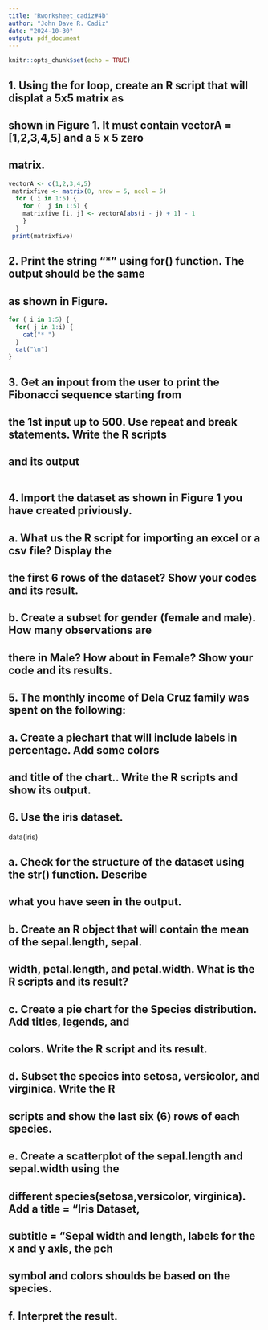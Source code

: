 ```yaml
---
title: "Rworksheet_cadiz#4b"
author: "John Dave R. Cadiz"
date: "2024-10-30"
output: pdf_document
---
```


```r
knitr::opts_chunk$set(echo = TRUE)
```
## 1. Using the for loop, create an R script that will displat a 5x5 matrix as 
## shown in Figure 1. It must contain vectorA = [1,2,3,4,5] and a 5 x 5 zero 
## matrix.
```r
vectorA <- c(1,2,3,4,5)
 matrixfive <- matrix(0, nrow = 5, ncol = 5)
  for ( i in 1:5) {
    for (  j in 1:5) {
    matrixfive [i, j] <- vectorA[abs(i - j) + 1] - 1
    }
  }
 print(matrixfive)
```

## 2. Print the string "*" using for() function. The output should be the same 
## as shown in Figure.
```r
for ( i in 1:5) {
  for( j in 1:i) {
    cat("* ")
  }
  cat("\n")
}
```


## 3. Get an inpout from the user to print the Fibonacci sequence starting from
## the 1st input up to 500. Use repeat and break statements. Write the R scripts
## and its output
```r

```


## 4. Import the dataset as shown in Figure 1 you have created priviously.

## a. What us the R script for importing an excel or a csv file? Display the
## the first 6 rows of the dataset? Show your codes and its result.

## b. Create a subset for gender (female and male). How many observations are
## there in Male? How about in Female? Show your code and its results.

## 5. The monthly income of Dela Cruz family was spent on the following:

## a. Create a piechart that will include labels in percentage. Add some colors
## and title of the chart.. Write the R scripts and show its output.

## 6. Use the iris dataset.

data(iris)

## a. Check for the structure of the dataset using the str() function. Describe
## what you have seen in the output.

## b. Create an R object that will contain the mean of the sepal.length, sepal.
## width, petal.length, and petal.width. What is the R scripts and its result?

## c. Create a pie chart for the Species distribution. Add titles, legends, and
## colors. Write the R script and its result.

## d. Subset the species into setosa, versicolor, and virginica. Write the R
## scripts and  show the last six (6) rows of each species.

## e. Create a scatterplot of the sepal.length and sepal.width using the
## different species(setosa,versicolor, virginica). Add a title = "Iris Dataset,
## subtitle = "Sepal width and length, labels for the x and y axis, the pch 
## symbol and colors shoulds be based on the species.

## f. Interpret the result.



